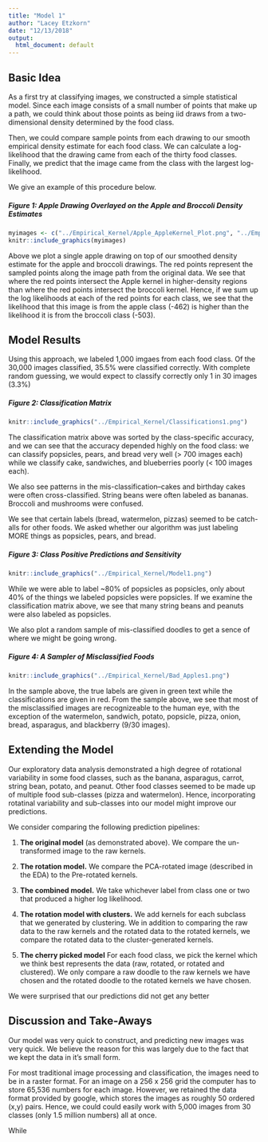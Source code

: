 ```yaml
---
title: "Model 1"
author: "Lacey Etzkorn"
date: "12/13/2018"
output:
  html_document: default
---
```


## Basic Idea

As a first try at classifying images, we constructed a simple statistical model. Since each image consists of a small number of points that make up a path, 
we could think about those points as being iid draws from a two-dimensional density
determined by the food class.

Then, we could compare sample points from each drawing to our smooth empirical density estimate for each food class. We can calculate a log-likelihood that the drawing came from each of the thirty food classes. Finally, we predict that the image came from the class with the largest log-likelihood.

We give an example of this procedure below. 

##### Figure 1: Apple Drawing Overlayed on the Apple and Broccoli Density Estimates
```r
myimages <- c("../Empirical_Kernel/Apple_AppleKernel_Plot.png", "../Empirical_Kernel/Apple_BroccoliKernel_Plot.png")
knitr::include_graphics(myimages)
```

Above we plot a single apple drawing on top of our smoothed density estimate for the apple and broccoli drawings. The red points represent the sampled points along the image path from the original data. We see that where the red points intersect the Apple kernel in higher-density regions than where the red points intersect the broccoli kernel. Hence, if we sum up the log likelihoods at each of the red points for each class, we see that the likelihood that this image is from the apple class (-462) is higher than the likelihood it is from the broccoli class (-503).

## Model Results

Using this approach, we labeled 1,000 imgaes from each food class. Of the 30,000 images classified, 35.5% were classified correctly. With complete random guessing, we would expect to classify correctly only 1 in 30 images (3.3%)

##### Figure 2: Classification Matrix

```r
knitr::include_graphics("../Empirical_Kernel/Classifications1.png")
```

The classification matrix above was sorted by the class-specific accuracy, and we can see that the accuracy depended highly on the food class: we can classify popsicles, pears, and bread very well (> 700 images each) while we classify cake, sandwiches, and blueberries poorly (< 100 images each).

We also see patterns in the mis-classification--cakes and birthday cakes were often cross-classified. String beans were often labeled as bananas. Broccoli and mushrooms were confused.

We see that certain labels (bread, watermelon, pizzas) seemed to be catch-alls for other foods. We asked whether our algorithm was just labeling MORE things as popsicles, pears, and bread.

##### Figure 3: Class Positive Predictions and Sensitivity

```r
knitr::include_graphics("../Empirical_Kernel/Model1.png")
```

While we were able to label ~80% of popsicles as popsicles, only about 40% of the things we labeled popsicles were popsicles. If we examine the classification matrix above, we see that many string beans and peanuts were also labeled as popsicles.

We also plot a random sample of mis-classified doodles to get a sence of where we might be going wrong.

##### Figure 4: A Sampler of Misclassified Foods
```r
knitr::include_graphics("../Empirical_Kernel/Bad_Apples1.png")
```

In the sample above, the true labels are given in green text while the classifications are given in red. From the sample above, we see that most of the misclassified images are recognizeable to the human eye, with the exception of the watermelon, sandwich, potato, popsicle, pizza, onion, bread, asparagus, and blackberry (9/30 images).

## Extending the Model

Our exploratory data analysis demonstrated a high degree of rotational variability in some food classes, such as the banana, asparagus, carrot, string bean, potato, and peanut. Other food classes seemed to be made up of multiple food sub-classes (pizza and watermelon). Hence, incorporating  rotatinal variability and sub-classes into our model might improve our predictions.

We consider comparing the following prediction pipelines:

1. **The original model** (as demonstrated above). 
We compare the un-transformed image to the raw kernels.

2. **The rotation model.** We compare the PCA-rotated image (described in the EDA) to the Pre-rotated kernels.

3. **The combined model.** We take whichever label from class one or two that produced a higher log likelihood.

4. **The rotation model with clusters.** 
We add kernels for each subclass that we generated by clustering. We in addition to comparing the raw data to the raw kernels and the rotated data to the rotated kernels, we compare the rotated data to the cluster-generated kernels. 

5. **The cherry picked model**
For each food class, we pick the kernel which we think best represents the data (raw, rotated, or rotated and clustered). We only compare a raw doodle to the raw kernels we have chosen and the rotated doodle to the rotated kernels we have chosen.

We were surprised that our predictions did not get any better

## Discussion and Take-Aways

Our model was very quick to construct, and predicting new images was very quick. We believe the reason for this was largely due to the fact that we kept the data in it's small form. 

For most traditional image processing and classification, the images need to be in a raster format. For an image on a 256 x 256 grid the computer has to store 65,536 numbers for each image. However, we retained the data format provided by google, which stores the images as roughly 50 ordered (x,y) pairs. Hence, we could could easily work with 5,000 images from 30 classes (only 1.5 million numbers) all at once. 

While 